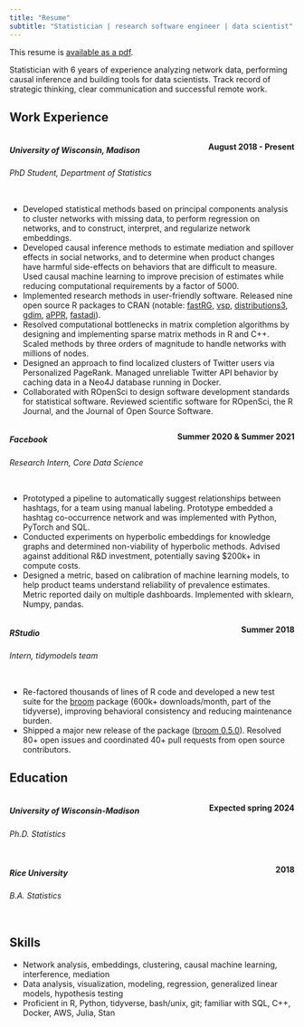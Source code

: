 ```yaml
---
title: "Resume"
subtitle: "Statistician | research software engineer | data scientist"
---
```


This resume is [available as a pdf](resume.pdf).

Statistician with 6 years of experience analyzing network data, performing causal inference and building tools for data scientists. Track record of strategic thinking, clear communication and successful remote work.

## Work Experience

:::: {.columns}
::: {.column width="90%" style="align: left;"}
##### **University of Wisconsin, Madison**
###### PhD Student, Department of Statistics
:::
::: {.column width="10%" style="text-align: right;"}
**August 2018 - Present**   
:::
::::

- Developed statistical methods based on principal components analysis to cluster networks with missing data, to perform regression on networks, and to construct, interpret, and regularize network embeddings.
- Developed causal inference methods to estimate mediation and spillover effects in social networks, and to determine when product changes have harmful side-effects on behaviors that are difficult to measure. Used causal machine learning to improve precision of estimates while reducing computational requirements by a factor of 5000.
- Implemented research methods in user-friendly software. Released nine open source R packages to CRAN (notable: [fastRG](https://rohelab.github.io/fastRG/), [vsp](https://rohelab.github.io/vsp/), [distributions3](https://alexpghayes.github.io/distributions3/), [gdim](https://rohelab.github.io/gdim/), [aPPR](https://rohelab.github.io/aPPR/), [fastadi](https://github.com/RoheLab/fastadi)).
- Resolved computational bottlenecks in matrix completion algorithms by designing and implementing sparse matrix methods in R and C++. Scaled methods by three orders of magnitude to handle networks with millions of nodes.
- Designed an approach to find localized clusters of Twitter users via Personalized PageRank. Managed unreliable Twitter API behavior by caching data in a Neo4J database running in Docker.
- Collaborated with ROpenSci to design software development standards for statistical software. Reviewed scientific software for ROpenSci, the R Journal, and the Journal of Open Source Software.

:::: {.columns}
::: {.column width="70%" style="align: left;"}
##### **Facebook**
###### Research Intern, Core Data Science
:::
::: {.column width="30%" style="text-align: right;"}
**Summer 2020 & Summer 2021**  
:::
::::

- Prototyped a pipeline to automatically suggest relationships between hashtags, for a team using manual labeling. Prototype embedded a hashtag co-occurrence network and was implemented with Python, PyTorch and SQL.
- Conducted experiments on hyperbolic embeddings for knowledge graphs and determined non-viability of hyperbolic methods. Advised against additional R&D investment, potentially saving $200k+ in compute costs.
- Designed a metric, based on calibration of machine learning models, to help product teams understand reliability of prevalence estimates. Metric reported daily on multiple dashboards. Implemented with sklearn, Numpy, pandas. 

:::: {.columns}
::: {.column width="70%" style="align: left;"}
##### **RStudio**
###### Intern, tidymodels team
:::
::: {.column width="30%" style="text-align: right;"}
**Summer 2018**
:::
::::

- Re-factored thousands of lines of R code and developed a new test suite for the [broom](https://broom.tidymodels.org/) package (600k+ downloads/month, part of the tidyverse), improving behavioral consistency and reducing maintenance burden.
- Shipped a major new release of the package ([broom 0.5.0](https://www.tidyverse.org/blog/2018/07/broom-0-5-0/)). Resolved 80+ open issues and coordinated 40+ pull requests from open source contributors.

## Education  

:::: {.columns}
::: {.column width="90%" style="align: left;"}
##### **University of Wisconsin-Madison**
###### Ph.D. Statistics   
:::
::: {.column width="10%" style="text-align: right;"}
**Expected spring 2024**
:::
::::

:::: {.columns}
::: {.column width="90%" style="align: left;"}
##### **Rice University**
###### B.A. Statistics
:::
::: {.column width="10%" style="text-align: right;"}
**2018**  
:::
::::

## Skills

- Network analysis, embeddings, clustering, causal machine learning, interference, mediation
- Data analysis, visualization, modeling, regression, generalized linear models, hypothesis testing
- Proficient in R, Python, tidyverse, bash/unix, git; familiar with SQL, C++, Docker, AWS, Julia, Stan
